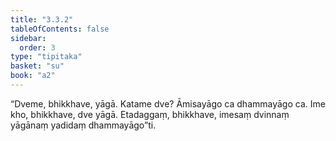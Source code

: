 ```yaml
---
title: "3.3.2"
tableOfContents: false
sidebar:
  order: 3
type: "tipitaka"
basket: "su"
book: "a2"
---
```



<DynamicBreadcrumb />

<Division number="143" book="a2">

<Paragraph number="234" book="a2">
“Dveme, bhikkhave, yāgā. Katame dve? Āmisayāgo ca dhammayāgo ca. Ime kho, bhikkhave, dve yāgā. Etadaggaṃ, bhikkhave, imesaṃ dvinnaṃ yāgānaṃ yadidaṃ dhammayāgo”ti.
</Paragraph>
</Division>
